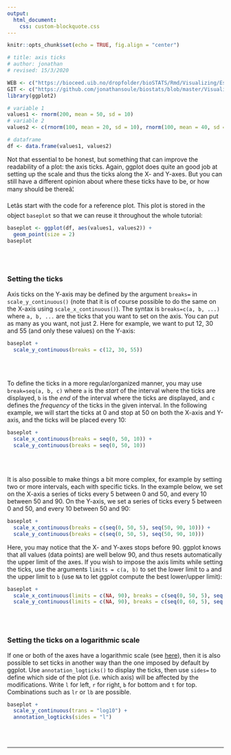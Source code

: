 ```yaml
---
output:
  html_document:
    css: custom-blockquote.css
--- 
```


```r
knitr::opts_chunk$set(echo = TRUE, fig.align = "center")

# title: axis ticks
# author: jonathan
# revised: 15/3/2020

WEB <- c("https://bioceed.uib.no/dropfolder/bioSTATS/Rmd/Visualizing/Essential/axis-ticks.html")
GIT <- c("https://github.com/jonathansoule/biostats/blob/master/Visualizing/Essential/axis-ticks.Rmd")
library(ggplot2)

# variable 1
values1 <- rnorm(200, mean = 50, sd = 10)
# variable 2
values2 <- c(rnorm(100, mean = 20, sd = 10), rnorm(100, mean = 40, sd = 10))

# dataframe
df <- data.frame(values1, values2)
```
Not that essential to be honest, but something that can improve the readability of a plot: the axis ticks. Again, ggplot does quite an good job at setting up the scale and thus the ticks along the X- and Y-axes. But you can still have a different opinion about where these ticks have to be, or how many should be thereâ¦

Letâs start with the code for a reference plot. This plot is stored in the object `baseplot` so that we can reuse it throughout the whole tutorial:
```r
baseplot <- ggplot(df, aes(values1, values2)) +
  geom_point(size = 2)
baseplot
```
<br/><br/>

### Setting the ticks

Axis ticks on the Y-axis may be defined by the argument `breaks=` in `scale_y_continuous()` (note that it is of course possible to do the same on the X-axis using `scale_x_continuous()`). The syntax is `breaks=c(a, b, ...)` where `a, b, ...` are the ticks that you want to set on the axis. You can put as many as you want, not just 2. Here for example, we want to put 12, 30 and 55 (and only these values) on the Y-axis:

```r
baseplot +
  scale_y_continuous(breaks = c(12, 30, 55))
```
<br/><br/>

To define the ticks in a more regular/organized manner, you may use `break=seq(a, b, c)` where `a` is the *start* of the interval where the ticks are displayed, `b` is the *end* of the interval where the ticks are displayed, and `c` defines the *frequency* of the ticks in the given interval. In the following example, we will start the ticks at 0 and stop at 50 on both the X-axis and Y-axis, and the ticks will be placed every 10:
```r
baseplot +
  scale_x_continuous(breaks = seq(0, 50, 10)) +
  scale_y_continuous(breaks = seq(0, 50, 10))
```
<br/><br/>

It is also possible to make things a bit more complex, for example by setting two or more intervals, each with specific ticks. In the example below, we set on the X-axis a series of ticks every 5 between 0 and 50, and every 10 between 50 and 90. On the Y-axis, we set a series of ticks every 5 between 0 and 50, and every 10 between 50 and 90:

```r
baseplot +
  scale_x_continuous(breaks = c(seq(0, 50, 5), seq(50, 90, 10))) +
  scale_y_continuous(breaks = c(seq(0, 50, 5), seq(50, 90, 10)))
```
Here, you may notice that the X- and Y-axes stops before 90. ggplot knows that all values (data points) are well below 90, and thus resets automatically the upper limit of the axes. If you wish to impose the axis limits while setting the ticks, use the arguments `limits = c(a, b)` to set the lower limit to `a` and the upper limit to `b` (use `NA` to let ggplot compute the best lower/upper limit):

```r
baseplot +
  scale_x_continuous(limits = c(NA, 90), breaks = c(seq(0, 50, 5), seq(50, 90, 10))) +
  scale_y_continuous(limits = c(NA, 90), breaks = c(seq(0, 60, 5), seq(60, 90, 10)))
```

<br/><br/>

### Setting the ticks on a logarithmic scale

If one or both of the axes have a logarithmic scale (see [here](https://biostats.w.uib.no/axis-scale/){target="_blank"}), then it is also possible to set ticks in another way than the one imposed by default by ggplot. Use `annotation_logticks()` to display the ticks, then use `sides=` to define which side of the plot (i.e. which axis) will be affected by the modifications. Write `l` for left, `r` for right, `b` for bottom and `t` for top. Combinations such as `lr` or `lb` are possible.
```r
baseplot +
  scale_y_continuous(trans = "log10") +
  annotation_logticks(sides = "l")
```
<br/><br/>

***
<!-- UNCOMMENT TO ACTIVATE
Get the Rmarkdown file corresponding to this page on [GitHub](`r GIT`){target="_blank"}.
-->
